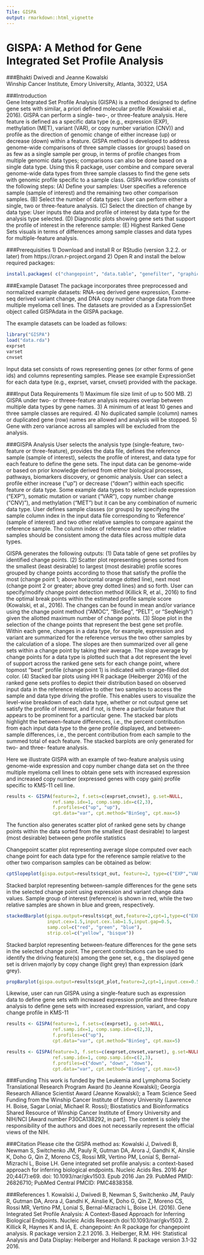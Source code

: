 ```yaml
---
Tile: GISPA
output: rmarkdown::html_vignette
---
```

<!--
%\VignetteEngine{knitr::rmarkdown}
%\VignetteEncoding{UTF-8}
%\VignetteIndexEntry{GISPA:Method for Gene Integrated Set Profile Analysis}
-->

GISPA: A Method for Gene Integrated Set Profile Analysis
=====================================================================================================
###Bhakti Dwivedi and Jeanne Kowalski  
Winship Cancer Institute, Emory University, Atlanta, 30322, USA  
  
  
###Introduction  
Gene Integrated Set Profile Analysis (GISPA) is a method designed to define gene sets with similar, a priori defined molecular profile (Kowalski et al., 2016). GISPA can perform a single- two-, or three-feature analysis. Here feature is defined as a specific data type (e.g., expression (EXP), methylation (MET), variant (VAR), or copy number variation (CNV)) and profile as the direction of genomic change of either increase (up) or decrease (down) within a feature. GISPA method is developed to address genome-wide comparisons of three sample classes (or groups) based on as few as a single sample per group, in terms of profile changes from multiple genomic data types; comparisons can also be done based on a single data type. Using this R package, user combine and compare several genome-wide data types from three sample classes to find the gene sets with genomic profile specific to a sample class. GISPA workflow consists of the following steps: (A) Define your samples: User specifies a reference sample (sample of interest) and the remaining two other comparison samples. (B) Select the number of data types: User can perform either a single, two or three-feature analysis. (C) Select the direction of change by data type: User inputs the data and profile of interest by data type for the analysis type selected. (D) Diagnostic plots showing gene sets that support the profile of interest in the reference sample: (E) Highest Ranked Gene Sets visuals in terms of differences among sample classes and data types for multiple-feature analysis.

  
###Prerequisities
1)  Download and install R or RStudio (version 3.2.2. or later) from https://cran.r-project.organd
2)  Open R and install the below required packages:
```r
install.packages( c("changepoint", "data.table", "genefilter", "graphics", "HH", "knitr", "latticeExtra", "lattice", "plyr", "scatterplot3d", "stats", "Biobase", "GSEABase") )
```


###Example Dataset
The package incorporates three preprocessed and normalized example datasets: RNA-seq derived gene expression, Exome-seq derived variant change, and DNA copy number change data from three multiple myeloma cell lines. The datasets are provided as a ExpressionSet object called GISPAdata in the GISPA package. 

The example datasets can be loaded as follows:  
  
```r
library("GISPA")
load("data.rda")
exprset
varset
cnvset
```

Input data set consists of rows representing genes (or other forms of gene ids) and columns representing samples. Please see example ExpressionSet for each data type (e.g., exprset, varset, cnvset) provided with the package. 


###Input Data Requirements
1)  Maximum file size limit of up to 500 MB.
2)  GISPA under two- or threee-feature analysis requires overlap between multiple data types by gene names.
3)  A minimum of at least 10 genes and three sample classes are required.
4)  No duplicated sample (column) names or duplicated gene (row) names are allowed and analysis will be stopped. 
5)  Gene with zero variance across all samples will be excluded from the analysis.

###GISPA Analysis
User selects the analysis type (single-feature, two-feature or three-feature), provides the data file, defines the reference sample (sample of interest), selects the profile of interest, and data type for each feature to define the gene sets. The input data can be genome-wide or based on prior knowledge derived from either biological processes, pathways, biomarkers discovery, or genomic analysis. User can select a profile either increase (“up”) or decrease (“down”) within each specific feature or data type. Some example data types to select include expression (“EXP”), somatic mutation or variant (“VAR”), copy number change (“CNV)”), and methylation (“MET”) but it can be any combination of numeric data type. User defines sample classes (or groups) by specifying the sample column index in the input data file corresponding to ‘Reference’ (sample of interest) and two other relative samples to compare against the reference sample. The column index of reference and two other relative samples should be consistent among the data files across multiple data types.

GISPA generates the following outputs: (1) Data table of gene set profiles by identified change points. (2) Scatter plot representing genes sorted from the smallest (least desirable) to largest (most desirable) profile scores grouped by change points according to those that satisfy the profile the most (change point 1; above horizontal orange dotted line), next most (change point 2 or greater; above grey dotted lines) and so forth. User can specify/modify change point detection method (Killick R, et al., 2016) to find the optimal break points within the estimated profile sample score (Kowalski, et al., 2016). The changes can be found in mean and/or variance using the change point method (“AMOC”, “BinSeg”, “PELT”, or “SeqNeigh”) given the allotted maximum number of change points. (3) Slope  plot in the selection of the change points that represent the best gene set profile. Within each gene, changes in a data type, for example, expression and variant are summarized for the reference versus the two other samples by the calculation of a slope.  The slopes are then summarized over all gene sets within a change point by taking their average. The slope average by change points for a data type is plotted such that a dot represent the level of support across the ranked gene sets for each change point, where topmost “best” profile (change point 1) is indicated with orange-filled dot color. (4) Stacked bar plots using HH R package (Heiberger 2016)  of the ranked gene sets profiles to depict their distribution based on observed input data in the reference relative to other two samples to access the sample and data type driving the profile. This enables users to visualize the level-wise breakdown of each data type, whether or not output gene set satisfy the profile of interest, and if not, is there a particular feature that appears to be prominent for a particular gene. The stacked bar plots highlight the between-feature differences, i.e., the percent contribution from each input data type to the gene profile displayed, and between-sample differences, i.e., the percent contribution from each sample to the summed total of each feature. The stacked barplots are only generated for two- and three- feature analysis.


Here we illustrate GISPA with an example of two-feature analysis using genome-wide expression and copy number change data set on the three multiple myeloma cell lines to obtain gene sets with increased expression and increased copy number (expressed genes with copy gain) profile specific to KMS-11 cell line.

```r
results <- GISPA(feature=2, f.sets=c(exprset,cnvset), g.set=NULL,
                 ref.samp.idx=1, comp.samp.idx=c(2,3), 
                 f.profiles=c("up", "up"), 
                 cpt.data="var", cpt.method="BinSeg", cpt.max=5)
```

The function also generates scatter plot of ranked gene sets by change points within the data sorted from the smallest (least desirable) to largest (most desirable) between gene profile statistics

Changepoint scatter plot representing average slope computed over each change point for each data type for the reference sample relative to the other two comparison samples can be obtained as below:
```r
cptSlopeplot(gispa.output=results$cpt_out, feature=2, type=c("EXP","VAR"), cpt=1)
```

Stacked barplot representing between-sample differences for the gene sets in the selected change point using expression and variant change data values. Sample group of interest (reference) is shown in red, while the two relative samples are shown in blue and green, respectively. 
```r
stackedBarplot(gispa.output=results$cpt_out,feature=2,cpt=1,type=c("EXP","CNV"),
               input.cex=1.5,input.cex.lab=1.5,input.gap=0.5,
               samp.col=c("red", "green", "blue"),
               strip.col=c("yellow", "bisque"))
```

Stacked barplot representing between-feature differences for the gene sets in the selected change point. The percent contributions can be used to identify the driving feature(s) among the gene set, e.g., the displayed gene set is driven majorly by copy change (light grey) than expression (dark grey). 

```r
propBarplot(gispa.output=results$cpt_plot,feature=2,cpt=1,input.cex=0.5,input.cex.lab=0.5,ft.col=c("grey0", "grey60"),strip.col="yellow")
```

Likewise, user can run GISPA using a single-feature such as expression data to define gene sets with increased expression profile and three-feature analysis to define gene sets with increased expression, variant, and copy change profile in KMS-11

```r
results <- GISPA(feature=1, f.sets=c(exprset), g.set=NULL,
                 ref.samp.idx=1, comp.samp.idx=c(2,3), 
                 f.profiles=c("up"),
                 cpt.data="var", cpt.method="BinSeg", cpt.max=5)
```

```r
results <- GISPA(feature=3, f.sets=c(exprset,cnvset,varset), g.set=NULL,
                 ref.samp.idx=1, comp.samp.idx=c(2,3), 
                 f.profiles=c("down", "down", "down"), 
                 cpt.data="var", cpt.method="BinSeg", cpt.max=5)
```

###Funding
This work is funded by the Leukemia and Lymphoma Society Translational Research Program Award (to Jeanne Kowalski); Georgia Research Alliance Scientist Award (Jeanne Kowalski); a Team Science Seed Funding from the Winship Cancer Institute of Emory University (Lawrence H. Boise, Sagar Lonial, Michael R. Rossi); Biostatistics and Bioinformatics Shared Resource of Winship Cancer Institute of Emory University and NIH/NCI [Award number P30CA138292, in part]. The content is solely the responsibility of the authors and does not necessarily represent the official views of the NIH.


###Citation
Please cite the GISPA method as: Kowalski J, Dwivedi B, Newman S, Switchenko JM, Pauly R, Gutman DA, Arora J, Gandhi K, Ainslie K, Doho G, Qin Z, Moreno CS, Rossi MR, Vertino PM, Lonial S, Bernal-Mizrachi L, Boise LH. Gene integrated set profile analysis: a context-based approach for inferring biological endpoints. Nucleic Acids Res. 2016 Apr 20;44(7):e69. doi: 10.1093/nar/gkv1503. Epub 2016 Jan 29. PubMed PMID: 26826710; PubMed Central PMCID: PMC4838358.


###References
1.  Kowalski J,  Dwivedi B, Newman S, Switchenko JM, Pauly R, Gutman DA,  Arora J, Gandhi K, Ainslie K, Doho G, Qin Z, Moreno CS, Rossi MR, Vertino PM, Lonial S, Bernal-Mizrachi L, Boise LH. (2016). Gene Integrated Set Profile Analysis:  A Context-Based Approach for Inferring Biological Endpoints. Nucleic Acids Research  doi:10.1093/nar/gkv1503.
2.  Killick R, Haynes K and IA, E. changepoint: An R package for changepoint analysis. R package version 2.2.1 2016.
3.  Heiberger, R.M. HH: Statistical Analysis and Data Display: Heiberger and Holland. R package version 3.1-32 2016.



